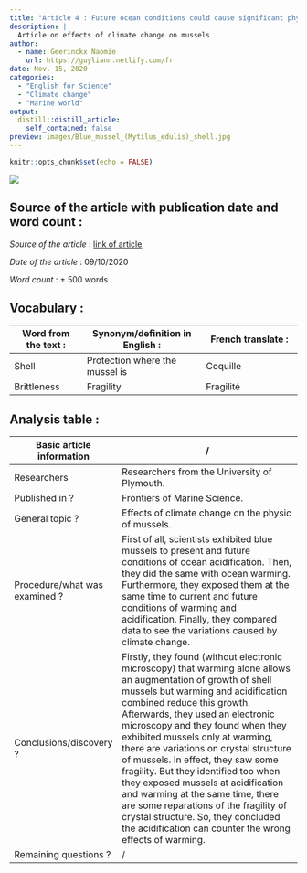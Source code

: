 ```yaml
---
title: "Article 4 : Future ocean conditions could cause significant physical changes in marine mussels"
description: |
  Article on effects of climate change on mussels
author:
  - name: Geerinckx Naomie
    url: https://guyliann.netlify.com/fr
date: Nov. 15, 2020
categories:
  - "English for Science"
  - "Climate change"
  - "Marine world"
output:
  distill::distill_article:
    self_contained: false
preview: images/Blue_mussel_(Mytilus_edulis)_shell.jpg
---
```


```r
knitr::opts_chunk$set(echo = FALSE)
```

![](images/Blue_mussel_(Mytilus_edulis)_shell.jpg)

## Source of the article with publication date and word count : 

*Source of the article* : [link of article](https://www.sciencedaily.com/releases/2020/10/201009094946.htm)

*Date of the article* : 09/10/2020

*Word count* : ± 500 words 

## Vocabulary : 

| Word from the text :  | Synonym/definition in English :     | French translate :           |
| --------------------- | ----------------------------------- | ---------------------------- |
| Shell         | Protection where the mussel is   | Coquille      |
| Brittleness   | Fragility                        | Fragilité     |

## Analysis table :

| Basic article information 	| / 	|
|------------------------------	|-------------------------------------------------------------------------------------------------------------------------------------------------------------------------------------------------------------------------------------------------------------------------------------------------------------------------------------------------------------------------------------------------------------------------------------------------------------------------------------------------------------------------------------------------------------------------------------------------------------------------------	|
| Researchers 	| Researchers from the University of Plymouth.            	|
| Published in ? 	| Frontiers of Marine Science. 	|
| General topic ? 	| Effects of climate change on the physic of mussels. 	|
| Procedure/what was examined ? 	| First of all, scientists exhibited blue mussels to present and future conditions of ocean acidification. Then, they did the same with ocean warming. Furthermore, they exposed them at the same time to current and future conditions of warming and acidification. Finally, they compared data to see the variations caused by climate change.   |
| Conclusions/discovery ? 	| Firstly, they found (without electronic microscopy) that warming alone allows an augmentation of growth of shell mussels but warming and acidification combined reduce this growth. Afterwards, they used an electronic microscopy and they found when they exhibited mussels only at warming, there are variations on crystal structure of mussels. In effect, they saw some fragility. But they identified too when they exposed mussels at acidification and warming at the same time, there are some reparations of the fragility of crystal structure. So, they concluded the acidification can counter the wrong effects of warming.  |
| Remaining questions ? 	|  / 	











